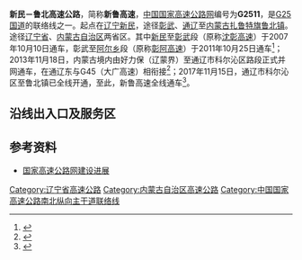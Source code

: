 
{{中国高速公路信息框
| 编号 = G2511
| 名称 = 新民－鲁北高速公路
| 地圖 = 
| 路線簡稱 = 新鲁
| 最近通車日期 = 2013年11月18日
| 规划总里程 = 
| 起點 = [[辽宁省|辽宁省]][[沈阳市|沈阳市]][[新民市|新民市]]{{China Expwy Name|G91}}立交
| 終點 = [[内蒙古自治区|内蒙古自治区]][[通辽市|通辽市]][[扎鲁特旗|扎鲁特旗]]鲁北南收费站
| 出口處數 = 
| 服务区数 = 
}}

'''新民－鲁北高速公路'''，简称'''新鲁高速'''，[[中国国家高速公路网|中国国家高速公路网]]编号为'''G2511'''，是[[长深高速公路|G25国道]]的联络线之一。起点在[[辽宁|辽宁]][[新民|新民]]，途径[[彰武|彰武]]、[[通辽|通辽]]至[[内蒙古|内蒙古]][[扎鲁特旗|扎鲁特旗]][[鲁北镇|鲁北镇]]。途径[[辽宁省|辽宁省]]、[[内蒙古自治区|内蒙古自治区]]两省区。其中[[新民|新民]]至[[彰武|彰武]]段（原称[[沈彰高速公路|沈彰高速]]）于2007年10月10日通车，彰武至[[阿尔乡镇|阿尔乡]]段（原称[[彰阿高速公路|彰阿高速]]）于2011年10月25日通车<ref>{{cite web|url=http://gsj.lncom.gov.cn/tzgg/201110/t20111028_154948.html|title=关于彰武至阿尔乡、皮口至炮台高速公路通车事项的的通告|publisher=辽宁省高速公路管理局|accessdate=2012-09-30|archive-date=2012-03-01|archive-url=https://web.archive.org/web/20120301150144/http://gsj.lncom.gov.cn/tzgg/201110/t20111028_154948.html|dead-url=yes}}</ref>；2013年11月18日，内蒙古境内由好力保（辽蒙界）至通辽市科尔沁区路段正式并网通车，在通辽东与G45（大广高速）相衔接<ref>{{cite news|url=http://news.keq0475.com/newsshow-21392.html|title=好通高速昨日正式并网通车|publisher=科尔沁都市报新闻频道|accessdate=2014-08-10|archive-date=2016-03-04|archive-url=https://web.archive.org/web/20160304120725/http://news.keq0475.com/newsshow-21392.html|dead-url=no}}</ref>；2017年11月15日，通辽市科尔沁区至鲁北镇已全线开通，至此，新鲁高速全线通车<ref>{{cite news|url=http://www.nmjt.gov.cn/doc/2017/11/15/188026.shtml|title=通辽至鲁北段高速公路今日正式通车|publisher=内蒙古自治区交通运输厅|access-date=2018-10-04|archive-url=https://web.archive.org/web/20181004185720/http://www.nmjt.gov.cn/doc/2017/11/15/188026.shtml|archive-date=2018-10-04|dead-url=yes}}</ref>。

== 沿线出入口及服务区 ==
{{Start expwy exit box|place=1}}
{{Expwy exit item|place=[[沈阳市|沈阳市]]|place rows=4|type=H|index=|dist start=0 km|name=丹阜高速立交|highway connection={{China Expwy Name|G1113}}<br>{{China Expwy Name|G91}}}}
{{Expwy exit item|type=E|index=|dist start=5 km|name=新民北|road connection={{中国省道名|106|P=辽宁}}}}
{{Expwy exit item|type=S|index=|dist start=9 km|name=新民北服务区|road connection=}}
{{Expwy exit item|type=E|index=|dist start=30 km|name=于家|road connection=沈于线}}
{{Expwy exit item|place=[[阜新市|阜新市]]|place rows=5|type=H|index=|dist start=47 km|name=彰武东立交|highway connection={{China Expwy Name|G25}}}}
{{Expwy exit item|type=E|index=|dist start=54 km|name=彰武北|road connection=}}
{{Expwy exit item|type=S|index=|dist start=71 km|name=冯家服务区}}
{{Expwy exit item|type=E|index=|dist start=86 km|name=章古台|road connection=}}
{{Expwy exit item|type=E|index=|dist start=100 km|name=阿尔乡|road connection=}}
{{Expwy exit item|place=省界|place rows=1|type=B|name=辽蒙界|dist start=|road connection=|comment=}}
{{Expwy exit item|place=[[通辽市|通辽市]]|place rows=18|type=T|state=D|name=主线收费站|dist start=|road connection=|comment=已拆除}}
{{Expwy exit item|type=S|name=博王服务区|dist start=|road connection=|comment=}}
{{Expwy exit item|type=E|name=甘旗卡|dist start=|road connection={{中国省道名|305|P=内蒙古}}|comment=}}
{{Expwy exit item|type=E|name=阿古拉|dist start=|road connection=|comment=}}
{{Expwy exit item|type=E|name=木里图|dist start=|road connection={{中国国道名|304}}|comment=}}
{{Expwy exit item|type=S|name=科尔沁服务区|dist start=|road connection=|comment=}}
{{Expwy exit item|type=H|name=科尔沁互通|dist start=|road connection={{China Expwy Name|G45}}|comment=}}
{{Expwy exit item|type=E|name=通辽东互通|dist start=|road connection=通辽东环路<br />{{中国国道名|303}}|comment=}}
{{Expwy exit item|type=E|name=辽河镇互通|dist start=|road connection={{中国省道名|310|P=内蒙古}}|comment=}}
{{Expwy exit item|type=P|state=U|name=通辽北停车区|dist start=|road connection=|comment=}}
{{Expwy exit item|type=E|name=通辽北互通|dist start=|road connection={{中国国道名|304}}|comment=}}
{{Expwy exit item|type=S|name=花吐古拉服务区|dist start=|road connection=|comment=}}
{{Expwy exit item|type=E|name=孝庄园互通|dist start=|road connection={{中国国道名|111}}|comment=}}
{{Expwy exit item|type=P|name=珠日河停车区|dist start=|road connection=|comment=}}
{{Expwy exit item|type=E|name=珠日河互通|dist start=|road connection={{中国国道名|304}}|comment=}}
{{Expwy exit item|type=P|name=荷叶花停车区|dist start=|road connection=|comment=}}
{{Expwy exit item|type=E|name=道老杜互通|dist start=|road connection={{中国国道名|304}}|comment=}}
{{Expwy exit item|type=ET|name=鲁北南收费站|dist start=|road connection={{中国国道名|304}}<br>{{中国省道名|306|P=内蒙古}}|comment=}}
{{End expwy exit box|place=1}}


== 参考资料 ==
*[https://web.archive.org/web/20080919091451/http://www.tranbbs.com/news/Construction/news_23893.shtml 国家高速公路网建设进展]
{{reflist}}

{{中国国家高速公路网}}
{{辽宁省高速公路}}
{{内蒙古自治区高速公路}}

[[Category:辽宁省高速公路|Category:辽宁省高速公路]]
[[Category:内蒙古自治区高速公路|Category:内蒙古自治区高速公路]]
[[Category:中国国家高速公路南北纵向主干道联络线|Category:中国国家高速公路南北纵向主干道联络线]]